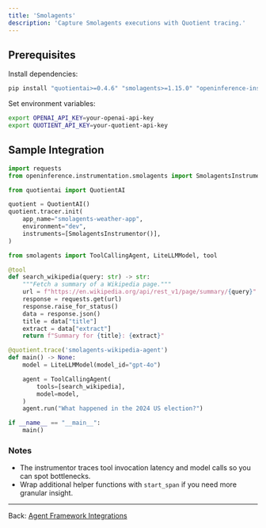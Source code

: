 ```yaml
---
title: 'Smolagents'
description: 'Capture Smolagents executions with Quotient tracing.'
---
```


## Prerequisites

Install dependencies:

```bash
pip install "quotientai>=0.4.6" "smolagents>=1.15.0" "openinference-instrumentation-smolagents==0.1.14"
```

Set environment variables:

```bash
export OPENAI_API_KEY=your-openai-api-key
export QUOTIENT_API_KEY=your-quotient-api-key
```

## Sample Integration

```python quotient_trace_smolagents.py
import requests
from openinference.instrumentation.smolagents import SmolagentsInstrumentor

from quotientai import QuotientAI

quotient = QuotientAI()
quotient.tracer.init(
    app_name="smolagents-weather-app",
    environment="dev",
    instruments=[SmolagentsInstrumentor()],
)

from smolagents import ToolCallingAgent, LiteLLMModel, tool

@tool
def search_wikipedia(query: str) -> str:
    """Fetch a summary of a Wikipedia page."""
    url = f"https://en.wikipedia.org/api/rest_v1/page/summary/{query}"
    response = requests.get(url)
    response.raise_for_status()
    data = response.json()
    title = data["title"]
    extract = data["extract"]
    return f"Summary for {title}: {extract}"

@quotient.trace('smolagents-wikipedia-agent')
def main() -> None:
    model = LiteLLMModel(model_id="gpt-4o")

    agent = ToolCallingAgent(
        tools=[search_wikipedia],
        model=model,
    )
    agent.run("What happened in the 2024 US election?")

if __name__ == "__main__":
    main()
```

### Notes

* The instrumentor traces tool invocation latency and model calls so you can spot bottlenecks.
* Wrap additional helper functions with `start_span` if you need more granular insight.

---

Back: [Agent Framework Integrations](./overview)
